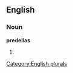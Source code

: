 
==English==

===Noun===
'''predellas'''

# {{plural of|[[predella]]}}

[[Category:English plurals]]